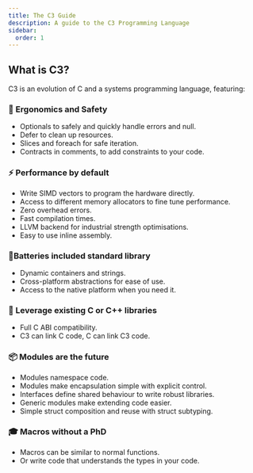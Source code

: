 ---
title: The C3 Guide
description: A guide to the C3 Programming Language
sidebar:
  order: 1
---

## What is C3?

C3 is an evolution of C and a systems programming language, featuring:

### 🦺 Ergonomics **and** Safety
- Optionals to safely and quickly handle errors and null.
- Defer to clean up resources.
- Slices and foreach for safe iteration.
- Contracts in comments, to add constraints to your code. 

### ⚡ Performance **by** default
- Write SIMD vectors to program the hardware directly.
- Access to different memory allocators to fine tune performance.
- Zero overhead errors.
- Fast compilation times.
- LLVM backend for industrial strength optimisations.
- Easy to use inline assembly.

### 🔋Batteries **included** standard library
- Dynamic containers and strings.
- Cross-platform abstractions for ease of use.
- Access to the native platform when you need it.

### 🔧 Leverage **existing** C or C++ libraries
- Full C ABI compatibility.
- C3 can link C code, C can link C3 code.

### 📦 Modules **are** the future
- Modules namespace code.
- Modules make encapsulation simple with explicit control.
- Interfaces define shared behaviour to write robust libraries.
- Generic modules make extending code easier.
- Simple struct composition and reuse with struct subtyping.

### 🎓 Macros **without** a PhD
- Macros can be similar to normal functions.
- Or write code that understands the types in your code.
